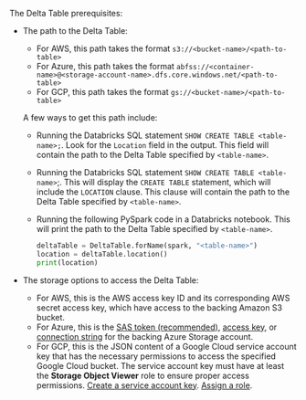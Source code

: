 The Delta Table prerequisites:

- The path to the Delta Table:

  - For AWS, this path takes the format `s3://<bucket-name>/<path-to-table>`
  - For Azure, this path takes the format `abfss://<container-name>@<storage-account-name>.dfs.core.windows.net/<path-to-table>`
  - For GCP, this path takes the format `gs://<bucket-name>/<path-to-table>`

  A few ways to get this path include:

  - Running the Databricks SQL statement `SHOW CREATE TABLE <table-name>;`. Look for the `Location` field in the output. 
    This field will contain the path to the Delta Table specified by `<table-name>`.
  - Running the Databricks SQL statement `SHOW CREATE TABLE <table-name>`;. This will display the `CREATE TABLE` statement, 
    which will include the `LOCATION` clause. This clause will contain the path to the Delta Table specified by `<table-name>`.
  - Running the following PySpark code in a Databricks notebook. This will print the path to the Delta Table specified by `<table-name>`.

    ```python
    deltaTable = DeltaTable.forName(spark, "<table-name>")
    location = deltaTable.location()
    print(location)
    ```

- The storage options to access the Delta Table:

  - For AWS, this is the AWS access key ID and its corresponding AWS secret access key, which have access to the backing Amazon S3 bucket.
  - For Azure, this is the [SAS token (recommended)](https://learn.microsoft.com/azure/ai-services/translator/document-translation/how-to-guides/create-sas-tokens), 
    [access key](https://learn.microsoft.com/azure/storage/common/storage-account-keys-manage#view-account-access-keys), or 
    [connection string](https://learn.microsoft.com/azure/storage/common/storage-configure-connection-string#configure-a-connection-string-for-an-azure-storage-account) 
    for the backing Azure Storage account.
  - For GCP, this is the JSON content of a Google Cloud service account key that has the necessary permissions to access the specified Google Cloud bucket. The service account key must have at least the **Storage Object Viewer** role to ensure proper access permissions. [Create a service account key](https://cloud.google.com/iam/docs/keys-create-delete#creating). [Assign a role](https://cloud.google.com/storage/docs/access-control/iam).